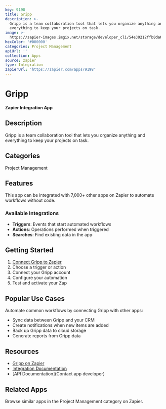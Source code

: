 ```yaml
---
key: 9198
title: Gripp
description: >-
  Gripp is a team collaboration tool that lets you organize anything and
  everything to keep your projects on task.
image: >-
  https://zapier-images.imgix.net/storage/developer_cli/54e30212ffb0da051645c90fd21f716b.png?auto=format%2Ccompress&ixlib=python-3.0.0&q=50
hexColor: '#000000'
categories: Project Management
apiUrl: ''
collection: Apps
source: zapier
type: Integration
zapierUrl: 'https://zapier.com/apps/9198'
---
```

# Gripp

**Zapier Integration App**

## Description

Gripp is a team collaboration tool that lets you organize anything and everything to keep your projects on task.

## Categories

Project Management

## Features

This app can be integrated with 7,000+ other apps on Zapier to automate workflows without code.

### Available Integrations

- **Triggers**: Events that start automated workflows
- **Actions**: Operations performed when triggered
- **Searches**: Find existing data in the app

## Getting Started

1. [Connect Gripp to Zapier](https://zapier.com/apps/9198)
2. Choose a trigger or action
3. Connect your Gripp account
4. Configure your automation
5. Test and activate your Zap

## Popular Use Cases

Automate common workflows by connecting Gripp with other apps:

- Sync data between Gripp and your CRM
- Create notifications when new items are added
- Back up Gripp data to cloud storage
- Generate reports from Gripp data

## Resources

- [Gripp on Zapier](https://zapier.com/apps/9198)
- [Integration Documentation](https://zapier.com/apps/9198/integrations)
- [API Documentation](Contact app developer)

## Related Apps

Browse similar apps in the Project Management category on Zapier.
